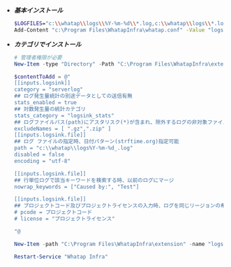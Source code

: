 - ***基本インストール***

  ```bash title='Windows Powershell'
  $LOGFILES="c:\\whatap\\logs\\%Y-%m-%d\\*.log,c:\\whatap\\logs\\*.log"
  Add-Content "c:\Program Files\WhatapInfra\whatap.conf" -Value "logsink.files=$LOGFILES"
  ```

- ***カテゴリでインストール***

  ```powershell title='Windows Powershell' {7-11,14,15,20,21,24-26} showLineNumbers
  # 管理者権限が必要
  New-Item -type "Directory" -Path "C:\Program Files\WhatapInfra\extension"

  $contentToAdd = @"
  [[inputs.logsink]]
  category = "serverlog"
  ## ログ発生量統計の別途データとしての送信有無
  stats_enabled = true 
  ## 対数発生量の統計カテゴリ
  stats_category = "logsink_stats"
  ## ログファイルパス(path)にアスタリスク(*)が含まれ、除外するログの非対象ファイル名を設定 
  excludeNames = [ ".gz",".zip" ] 
  [[inputs.logsink.file]]
  ## ログ ファイルの指定時、日付パターン(strftime.org)指定可能
  path = "c:\\whatap\\logs%Y-%m-%d_.log"
  disabled = false
  encoding = "utf-8"

  [[inputs.logsink.file]]
  ## 行単位ログで該当キーワードを検索する時、以前のログにマージ
  nowrap_keywords = ["Caused by:", "Test"]

  [[inputs.logsink.file]]
  ## プロジェクトコード及びプロジェクトライセンスの入力時、ログを同じリージョンの希望するプロジェクトに転送可能
  # pcode = プロジェクトコード
  # license = "プロジェクトライセンス"

  "@

  New-Item -path "C:\Program Files\WhatapInfra\extension" -name "logsink.conf" -type "file" -value $contentToAdd -Force

  Restart-Service "Whatap Infra"
  ```
